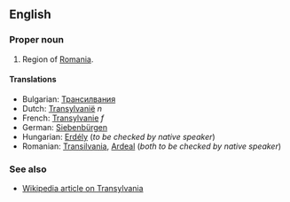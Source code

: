 ==English==

===Proper noun===

#Region of [[Romania]].

====Translations====

*Bulgarian: [[Трансилвания]]
*Dutch: [[Transylvanië]] ''n''
*French: [[Transylvanie]] ''f''
*German: [[Siebenbürgen]]
*Hungarian: [[Erdély]] (''to be checked by native speaker'')
*Romanian: [[Transilvania]], [[Ardeal]] (''both to be checked by native speaker'')

===See also===
*[[en:Transylvania|Wikipedia article on Transylvania]]